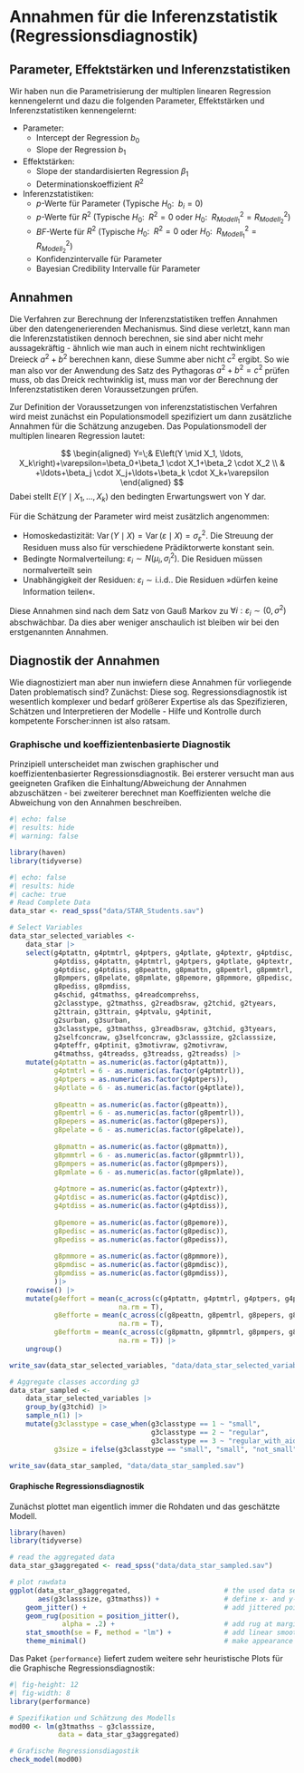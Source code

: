 # Annahmen für die Inferenzstatistik (Regressionsdiagnostik)

## Parameter, Effektstärken und Inferenzstatistiken
Wir haben nun die Parametrisierung der multiplen linearen Regression kennengelernt und dazu die folgenden Parameter, Effektstärken und Inferenzstatistiken kennengelernt:

* Parameter:
    * Intercept der Regression $b_0$
    * Slope der Regression $b_1$
* Effektstärken:
    * Slope der standardisierten Regression $\beta_1$
    * Determinationskoeffizient $R^2$
* Inferenzstatistiken:
    * $p$-Werte für Parameter (Typische $H_0\text{: }\;b_i = 0$)
    * $p$-Werte für $R^2$ (Typische $H_0\text{: }\;R^2 = 0$ oder $H_0\text{: }\;R^2_{Modell_1} = R^2_{Modell_2}$)
    * $BF$-Werte für $R^2$ (Typische $H_0\text{: }\;R^2 = 0$ oder $H_0\text{: }\;R^2_{Modell_1} = R^2_{Modell_2}$)
    * Konfidenzintervalle für Parameter
    * Bayesian Credibility Intervalle für Parameter

## Annahmen
Die Verfahren zur Berechnung der Inferenzstatistiken treffen Annahmen über den datengenerierenden Mechanismus. Sind diese verletzt, kann man die Inferenzstatistiken dennoch berechnen, sie sind aber nicht mehr aussagekräftig - ähnlich wie man auch in einem nicht rechtwinkligen Dreieck $a^2 + b^2$ berechnen kann, diese Summe aber nicht $c^2$ ergibt. So wie man also vor der Anwendung des Satz des Pythagoras $a^2 + b^2 = c^2$ prüfen muss, ob das Dreick rechtwinklig ist, muss man vor der Berechnung der Inferenzstatistiken deren Voraussetzungen prüfen.

Zur Definition der Voraussetzungen von inferenzstatistischen Verfahren wird meist zunächst ein Populationsmodell spezifiziert um dann zusätzliche Annahmen für die Schätzung anzugeben. Das Populationsmodell der multiplen linearen Regression lautet:

$$
\begin{aligned}
Y=\;& E\left(Y \mid X_1, \ldots, X_k\right)+\varepsilon=\beta_0+\beta_1 \cdot X_1+\beta_2 \cdot X_2 \\
& +\ldots+\beta_j \cdot X_j+\ldots+\beta_k \cdot X_k+\varepsilon
\end{aligned}
$$
Dabei stellt $E\left(Y \mid X_1, \ldots, X_k\right)$ den bedingten Erwartungswert von Y dar.

:::{.callout-important collapse=false appearance='default' icon=true}
Für die Schätzung der Parameter wird meist zusätzlich angenommen:

* Homoskedastizität: $\operatorname{Var}(Y \mid X)=\operatorname{Var}(\varepsilon \mid X)=\sigma_{\varepsilon}^2$. Die Streuung der Residuen muss also für verschiedene Prädiktorwerte konstant sein.
* Bedingte Normalverteilung: $\varepsilon_i \sim N\left(\mu_i, \sigma_{i}^2\right)$. Die Residuen müssen normalverteilt sein
* Unabhängigkeit der Residuen: $\varepsilon_i \sim \text{i.i.d.}$. Die Residuen »dürfen keine Information teilen«.
:::

Diese Annahmen sind nach dem Satz von Gauß Markov zu $\forall i: \varepsilon_i \sim\left(0, \sigma^2\right)$ abschwächbar. Da dies aber weniger anschaulich ist bleiben wir bei den erstgenannten Annahmen.

## Diagnostik der Annahmen
Wie diagnostiziert man aber nun inwiefern diese Annahmen für vorliegende Daten problematisch sind? Zunächst: Diese sog. Regressionsdiagnostik ist wesentlich komplexer und bedarf größerer Expertise als das Spezifizieren, Schätzen und Interpretieren der Modelle - Hilfe und Kontrolle durch kompetente Forscher:innen ist also ratsam.

### Graphische und koeffizientenbasierte Diagnostik 
Prinzipiell unterscheidet man zwischen graphischer und koeffizientenbasierter Regressionsdiagnostik. Bei ersterer versucht man aus geeigneten Grafiken die Einhaltung/Abweichung der Annahmen abzuschätzen - bei zweiterer berechnet man Koeffizienten welche die Abweichung von den Annahmen beschreiben.

```r
#| echo: false
#| results: hide
#| warning: false

library(haven)
library(tidyverse)
```


```r
#| echo: false
#| results: hide
#| cache: true
# Read Complete Data
data_star <- read_spss("data/STAR_Students.sav")

# Select Variables
data_star_selected_variables <- 
    data_star |> 
    select(g4ptattn, g4ptmtrl, g4ptpers, g4ptlate, g4ptextr, g4ptdisc, 
           g4ptdiss, g4ptattn, g4ptmtrl, g4ptpers, g4ptlate, g4ptextr, 
           g4ptdisc, g4ptdiss, g8peattn, g8pmattn, g8pemtrl, g8pmmtrl, g8pepers, 
           g8pmpers, g8pelate, g8pmlate, g8pemore, g8pmmore, g8pedisc, g8pmdisc, 
           g8pediss, g8pmdiss,
           g4schid, g4tmathss, g4readcomprehss,
           g2classtype, g2tmathss, g2readbsraw, g2tchid, g2tyears,
           g2ttrain, g3ttrain, g4ptvalu, g4ptinit,
           g2surban, g3surban,
           g3classtype, g3tmathss, g3readbsraw, g3tchid, g3tyears, 
           g2selfconcraw, g3selfconcraw, g3classsize, g2classsize,
           g4pteffr, g4ptinit, g3motivraw, g2motivraw,
           g4tmathss, g4treadss, g3treadss, g2treadss) |> 
    mutate(g4ptattn = as.numeric(as.factor(g4ptattn)),
           g4ptmtrl = 6 - as.numeric(as.factor(g4ptmtrl)),
           g4ptpers = as.numeric(as.factor(g4ptpers)),
           g4ptlate = 6 - as.numeric(as.factor(g4ptlate)),
           
           g8peattn = as.numeric(as.factor(g8peattn)),
           g8pemtrl = 6 - as.numeric(as.factor(g8pemtrl)),
           g8pepers = as.numeric(as.factor(g8pepers)),
           g8pelate = 6 - as.numeric(as.factor(g8pelate)),
           
           g8pmattn = as.numeric(as.factor(g8pmattn)),
           g8pmmtrl = 6 - as.numeric(as.factor(g8pmmtrl)),
           g8pmpers = as.numeric(as.factor(g8pmpers)),
           g8pmlate = 6 - as.numeric(as.factor(g8pmlate)),
           
           g4ptmore = as.numeric(as.factor(g4ptextr)),
           g4ptdisc = as.numeric(as.factor(g4ptdisc)),
           g4ptdiss = as.numeric(as.factor(g4ptdiss)),
           
           g8pemore = as.numeric(as.factor(g8pemore)),
           g8pedisc = as.numeric(as.factor(g8pedisc)),
           g8pediss = as.numeric(as.factor(g8pediss)),
           
           g8pmmore = as.numeric(as.factor(g8pmmore)),
           g8pmdisc = as.numeric(as.factor(g8pmdisc)),
           g8pmdiss = as.numeric(as.factor(g8pmdiss)),
           )|> 
    rowwise() |> 
    mutate(g4effort = mean(c_across(c(g4ptattn, g4ptmtrl, g4ptpers, g4ptlate)), 
                           na.rm = T),
           g8efforte = mean(c_across(c(g8peattn, g8pemtrl, g8pepers, g8pelate)), 
                           na.rm = T),
           g8effortm = mean(c_across(c(g8pmattn, g8pmmtrl, g8pmpers, g8pmlate)), 
                           na.rm = T)) |> 
    ungroup()

write_sav(data_star_selected_variables, "data/data_star_selected_variables.sav")    

# Aggregate classes according g3
data_star_sampled <- 
    data_star_selected_variables |> 
    group_by(g3tchid) |> 
    sample_n(1) |> 
    mutate(g3classtype = case_when(g3classtype == 1 ~ "small",
                                   g3classtype == 2 ~ "regular",
                                   g3classtype == 3 ~ "regular_with_aid"),
           g3size = ifelse(g3classtype == "small", "small", "not_small"))

write_sav(data_star_sampled, "data/data_star_sampled.sav")
```


#### Graphische  Regressionsdiagnostik
Zunächst plottet man eigentlich immer die Rohdaten und das geschätzte Modell.

```r
library(haven)
library(tidyverse)

# read the aggregated data
data_star_g3aggregated <- read_spss("data/data_star_sampled.sav")

# plot rawdata
ggplot(data_star_g3aggregated,                       # the used data set
       aes(g3classsize, g3tmathss)) +                # define x- and y-axis
    geom_jitter() +                                  # add jittered points
    geom_rug(position = position_jitter(), 
             alpha = .2) +                           # add rug at margins
    stat_smooth(se = F, method = "lm") +             # add linear smoother
    theme_minimal()                                  # make appearance "clearer"
```

Das Paket `{performance}` liefert zudem weitere sehr heuristische Plots für die Graphische  Regressionsdiagnostik:
```r
#| fig-height: 12
#| fig-width: 8
library(performance)

# Spezifikation und Schätzung des Modells
mod00 <- lm(g3tmathss ~ g3classsize, 
            data = data_star_g3aggregated)

# Grafische Regressionsdiagostik
check_model(mod00)
```

